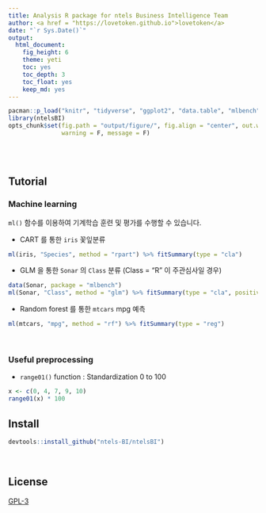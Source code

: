 ```yaml
---
title: Analysis R package for ntels Business Intelligence Team
author: <a href = "https://lovetoken.github.io">lovetoken</a>
date: "`r Sys.Date()`"
output: 
  html_document:
    fig_height: 6
    theme: yeti
    toc: yes
    toc_depth: 3
    toc_float: yes
    keep_md: yes
---
```


```r
pacman::p_load("knitr", "tidyverse", "ggplot2", "data.table", "mlbench")
library(ntelsBI)
opts_chunk$set(fig.path = "output/figure/", fig.align = "center", out.width = "80%", 
               warning = F, message = F)
```

<br><br>

## Tutorial

### Machine learning

`ml()` 함수를 이용하여 기계학습 훈련 및 평가를 수행할 수 있습니다.  

* CART 를 통한 `iris` 꽃잎분류

```r
ml(iris, "Species", method = "rpart") %>% fitSummary(type = "cla")
```

* GLM 을 통한 `Sonar` 의 `Class` 분류 (Class = "R" 이 주관심사일 경우)

```r
data(Sonar, package = "mlbench")
ml(Sonar, "Class", method = "glm") %>% fitSummary(type = "cla", positive = "R")
```

* Random forest 를 통한 `mtcars` mpg 예측

```r
ml(mtcars, "mpg", method = "rf") %>% fitSummary(type = "reg")
```

<br>

### Useful preprocessing

* `range01()` function : Standardization 0 to 100

```r
x <- c(0, 4, 7, 9, 10)
range01(x) * 100 
```

## Install

```r
devtools::install_github("ntels-BI/ntelsBI")
```

<br>

## License

[GPL-3](https://www.gnu.org/licenses/gpl-3.0.en.html)
